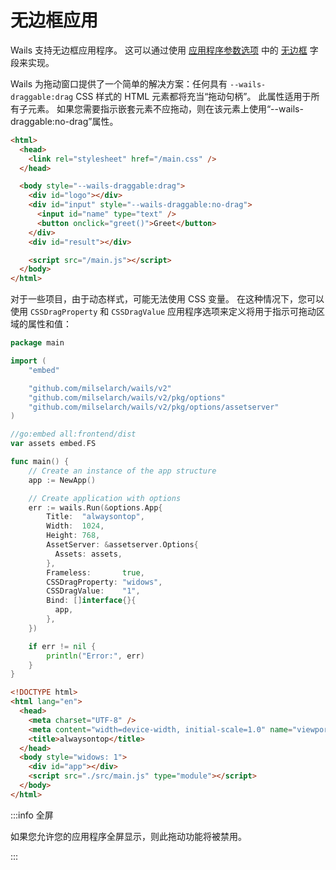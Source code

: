 # 无边框应用

Wails 支持无边框应用程序。 这可以通过使用 [应用程序参数选项](../reference/options#应用程序参数选项) 中的 [无边框](../reference/options#无边框) 字段来实现。

Wails 为拖动窗口提供了一个简单的解决方案：任何具有 `--wails-draggable:drag` CSS 样式的 HTML 元素都将充当“拖动句柄”。 此属性适用于所有子元素。 如果您需要指示嵌套元素不应拖动，则在该元素上使用“--wails-draggable:no-drag”属性。

```html
<html>
  <head>
    <link rel="stylesheet" href="/main.css" />
  </head>

  <body style="--wails-draggable:drag">
    <div id="logo"></div>
    <div id="input" style="--wails-draggable:no-drag">
      <input id="name" type="text" />
      <button onclick="greet()">Greet</button>
    </div>
    <div id="result"></div>

    <script src="/main.js"></script>
  </body>
</html>
```

对于一些项目，由于动态样式，可能无法使用 CSS 变量。 在这种情况下，您可以使用 `CSSDragProperty` 和 `CSSDragValue` 应用程序选项来定义将用于指示可拖动区域的属性和值：

```go title=main.go
package main

import (
    "embed"

    "github.com/milselarch/wails/v2"
    "github.com/milselarch/wails/v2/pkg/options"
    "github.com/milselarch/wails/v2/pkg/options/assetserver"
)

//go:embed all:frontend/dist
var assets embed.FS

func main() {
    // Create an instance of the app structure
    app := NewApp()

    // Create application with options
    err := wails.Run(&options.App{
        Title:  "alwaysontop",
        Width:  1024,
        Height: 768,
        AssetServer: &assetserver.Options{
          Assets: assets,
        },
        Frameless:       true,
        CSSDragProperty: "widows",
        CSSDragValue:    "1",
        Bind: []interface{}{
          app,
        },
    })

    if err != nil {
        println("Error:", err)
    }
}
```

```html title=index.html
<!DOCTYPE html>
<html lang="en">
  <head>
    <meta charset="UTF-8" />
    <meta content="width=device-width, initial-scale=1.0" name="viewport" />
    <title>alwaysontop</title>
  </head>
  <body style="widows: 1">
    <div id="app"></div>
    <script src="./src/main.js" type="module"></script>
  </body>
</html>
```

:::info 全屏

如果您允许您的应用程序全屏显示，则此拖动功能将被禁用。

:::
